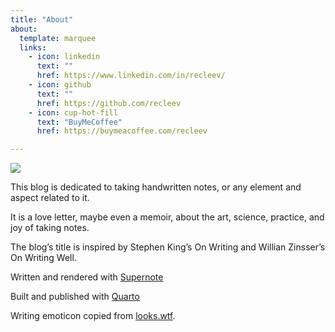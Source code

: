 ---
title: "About"
about:
  template: marquee
  links:
    - icon: linkedin
      text: ""
      href: https://www.linkedin.com/in/recleev/
    - icon: github
      text: ""
      href: https://github.com/recleev
    - icon: cup-hot-fill
      text: "BuyMeCoffee"
      href: https://buymeacoffee.com/recleev

---

:::: {.note-with-text}
::: note
![](about/about.png){fig-alt="About in my handwriting, also comes with a writing emoticon."}
:::

::: text
This blog is dedicated to
taking handwritten notes,
or any element and aspect
related to it.

It is a love letter, maybe even
a memoir, about the art, science,
practice, and joy of taking notes.

The blog's title is inspired
by Stephen King's On Writing
and Willian Zinsser's On
Writing Well.

Written and rendered with
[Supernote](https://supernote.com/)

Built and published with
[Quarto](https://quarto.org/)

Writing emoticon copied from
[looks.wtf](https://looks.wtf/).
:::
::::
